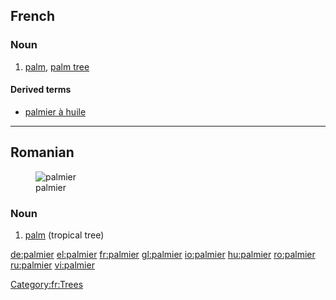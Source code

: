==French==

===Noun===
{{fr-noun|m}}

# [[palm]], [[palm tree]]

====Derived terms====
* [[palmier à huile]]

[[Category:fr:Trees]]

----

==Romanian==
[[Image:Cocotier-vignette.jpg|thumb|palmier]]

===Noun===
{{infl|ro|noun|g=m}}

# [[palm]] (tropical tree)

{{tbot entry|Romanian|palm|2008|April|ro}}

[[de:palmier]]
[[el:palmier]]
[[fr:palmier]]
[[gl:palmier]]
[[io:palmier]]
[[hu:palmier]]
[[ro:palmier]]
[[ru:palmier]]
[[vi:palmier]]